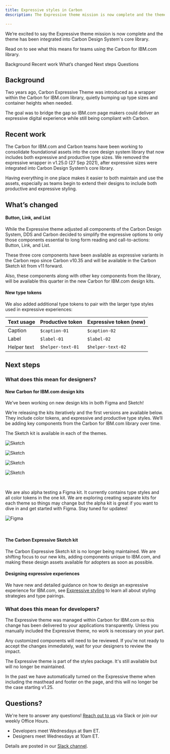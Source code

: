```yaml
---
title: Expressive styles in Carbon
description: The Expressive theme mission is now complete and the theme has been integrated into Carbon Design System's core library. Read on to see what this means for teams using the Carbon for IBM.com library.

---
```


<PageDescription>

We’re excited to say the Expressive theme mission is now complete and the theme has been integrated into Carbon Design System's core library. 

Read on to see what this means for teams using the Carbon for IBM.com library.

</PageDescription>

<AnchorLinks>

<AnchorLink>Background</AnchorLink>
<AnchorLink>Recent work</AnchorLink>
<AnchorLink>What’s changed</AnchorLink>
<AnchorLink>Next steps</AnchorLink>
<AnchorLink>Questions</AnchorLink>

</AnchorLinks>

## Background

Two years ago, Carbon Expressive Theme was introduced as a wrapper within the Carbon for IBM.com library, quietly bumping up type sizes and container heights when needed.

The goal was to bridge the gap so IBM.com page makers could deliver an expressive digital experience while still being compliant with Carbon.

## Recent work

The Carbon for IBM.com and Carbon teams have been working to consolidate foundational assets into the core design system library that now includes both expressive and productive type sizes. We removed the expressive wrapper in v1.25.0 (27 Sep 2021), after expressive sizes were integrated into Carbon Design System’s core library.

Having everything in one place makes it easier to both maintain and use the assets, especially as teams begin to extend their designs to include both productive and expressive styling.

## What’s changed

#### Button, Link, and List 

While the Expressive theme adjusted all components of the Carbon Design System, DDS and Carbon decided to simplify the expressive options to only those components essential to long form reading and call-to-actions: Button, Link, and List.

These three core components have been available as expressive variants in the Carbon repo since Carbon v10.35 and will be available in the Carbon Sketch kit from v11 forward. 

Also, these components along with other key components from the library, will be available this quarter in the new Carbon for IBM.com design kits. 

#### New type tokens

We also added additional type tokens to pair with the larger type styles used in expressive experiences:

| Text usage    | Productive token    | Expressive token (new) |
| ------------- | ------------------- | ------------------ |
| Caption       | `$caption-01`         | `$caption-02`        |
| Label         | `$label-01`           | `$label-02`          |
| Helper text   | `$helper-text-01`     | `$helper-text-02`    |

## Next steps

### What does this mean for designers?

#### New Carbon for IBM.com design kits

We’ve been working on new design kits in both Figma and Sketch! 

We’re releasing the kits iteratively and the first versions are available below. They include color tokens, and expressive and productive type styles. We’ll be adding key components from the Carbon for IBM.com library over time. 

The Sketch kit is available in each of the themes. 

<Row className="resource-card-group">
  <Column colMd={4} colLg={4} noGutterSm>
    <ResourceCard
      subTitle="White theme"
      actionIcon="launch"
      href="sketch://add-library/cloud/20571650-189d-46ac-ab63-f6e8cc456424"
    >

![Sketch](./../../images/icon/sketch-symbol.svg)

</ResourceCard>
  </Column>

  <Column colMd={4} colLg={4} noGutterSm>
    <ResourceCard
      subTitle="Gray 10 theme"
      actionIcon="launch"
      href="sketch://add-library/cloud/8925339e-7e68-485a-ad49-e201a5b816e2"
    >

![Sketch](./../../images/icon/sketch-symbol.svg)

</ResourceCard>
  </Column>

  <Column colMd={4} colLg={4} noGutterSm>
    <ResourceCard
      subTitle="Gray 90 theme"
      actionIcon="launch"
      href="sketch://add-library/cloud/52524786-a6e5-4803-a4f8-35c8719d0a48"
    >

![Sketch](./../../images/icon/sketch-symbol.svg)

</ResourceCard>
  </Column>

  <Column colMd={4} colLg={4} noGutterSm>
    <ResourceCard
      subTitle="Gray 100 theme"
      actionIcon="launch"
      href="sketch://add-library/cloud/3aabfab0-f41f-4ea7-ba1a-01ea0ee45642"
    >

![Sketch](./../../images/icon/sketch-symbol.svg)

</ResourceCard>
  </Column>

</Row>

<br/>

We are also alpha testing a Figma kit. It currently contains type styles and all color tokens in the one kit. We are exploring creating separate kits for each theme so things may change but the alpha kit is great if you want to dive in and get started with Figma. Stay tuned for updates!

<Row className="resource-card-group">

  <Column colMd={4} colLg={4} noGutterSm>
    <ResourceCard
      subTitle="Alpha - all themes"
      actionIcon="launch"
      href="https://www.figma.com/file/O6R9yl3wXFyBry4l2tz6h4/Carbon-for-IBM.com-Design-Kit?node-id=0%3A1" 
      target="_blank"
    >

![Figma](./../../images/icon/figma.svg)

</ResourceCard>
  </Column>

</Row>

<br/>

#### The Carbon Expressive Sketch kit 
The Carbon Expressive Sketch kit is no longer being maintained. We are shifting focus to our new kits, adding components unique to IBM.com, and making these design assets available for adopters as soon as possible.

#### Designing expressive experiences 

We have new and detailed guidance on how to design an expressive experience for IBM.com, see [Expressive styling](../../guidelines/expressive-styling/overview) to learn all about styling strategies and type pairings.

### What does this mean for developers?

The Expressive theme was managed within Carbon for IBM.com so this change has been delivered to your applications transparently. Unless you manually included the Expressive theme, no work is necessary on your part.

Any customized components will need to be reviewed. If you're not ready to accept the changes immediately, wait for your designers to review the impact.

The Expressive theme is part of the styles package. It's still available but will no longer be maintained.

In the past we have automatically turned on the Expressive theme when including the masthead and footer on the page, and this will no longer be the case starting v1.25.

## Questions?

We're here to answer any questions! [Reach out to us](https://cognitive-app.slack.com/archives/C2PLX8GQ6) via Slack or join our weekly Office Hours. 

- Developers meet Wednesdays at 9am ET.
- Designers meet Wednesdays at 10am ET. 

Details are posted in our [Slack channel](https://cognitive-app.slack.com/archives/C2PLX8GQ6).
